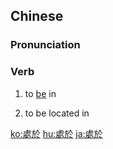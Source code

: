 {{also|处于}}
==Chinese==
{{zh-forms|s=处于}}

===Pronunciation===
{{zh-pron
|m=chǔyú
|c=cyu2 jyu1
|cat=v
}}

===Verb===
{{zh-verb}}

# to [[be]] in {{gloss|some situation, condition, etc.}}
#: {{zh-x|他 正 '''處於''' 跋前疐後 的 尷尬 局面。|tr=Tā zhèng '''chǔyú''' báqiánzhìhòu de gāngà júmiàn.|He '''is in''' a difficult dilemma.}}
# to be located in

{{zh-cat|Intermediate}}

[[ko:處於]]
[[hu:處於]]
[[ja:處於]]